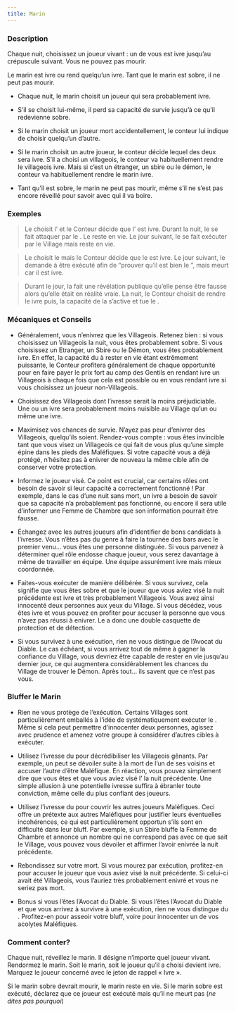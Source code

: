 ```yaml
---
title: Marin
---
```



<Role MARIN header />

### Description

Chaque nuit, choisissez un joueur vivant : un de vous est ivre jusqu’au crépuscule suivant. Vous ne pouvez pas mourir.

Le marin est ivre ou rend quelqu’un ivre. Tant que le marin est sobre, il ne peut pas mourir.

-   Chaque nuit, le marin choisit un joueur qui sera probablement ivre.

-   S’il se choisit lui-même, il perd sa capacité de survie jusqu’à ce qu’il redevienne sobre.

-   Si le marin choisit un joueur mort accidentellement, le conteur lui indique de choisir quelqu’un d’autre.

-   Si le marin choisit un autre joueur, le conteur décide lequel des deux sera ivre. S’il a choisi un villageois, le conteur va habituellement rendre le villageois ivre. Mais si c’est un étranger, un sbire ou le démon, le conteur va habituellement rendre le marin ivre.

-   Tant qu’il est sobre, le marin ne peut pas mourir, même s’il ne s’est pas encore réveillé pour savoir avec qui il va boire.

### Exemples

> Le <Role MARIN /> choisit l’<Role EXORCISTE /> et le Conteur décide que l’<Role EXORCISTE /> est ivre. Durant la nuit, le <Role MARIN /> se fait attaquer par le <Role SHABALOTH />. Le <Role MARIN /> reste en vie. Le jour suivant, le <Role MARIN /> se fait exécuter par le Village mais reste en vie.

> Le <Role MARIN /> choisit le <Role CONSPIRATEUR /> mais le Conteur décide que le <Role MARIN /> est ivre. Le jour suivant, le <Role MARIN /> demande à être exécuté afin de “prouver qu’il est bien le <Role MARIN />”, mais meurt car il est ivre.

> Durant le jour, la <Role COMMERE /> fait une révélation publique qu’elle pense être fausse alors qu’elle était en réalité vraie. La nuit, le Conteur choisit de rendre le <Role MARIN /> ivre puis, la capacité de la <Role COMMERE /> s’active et tue le <Role MARIN />.

### Mécaniques et Conseils

- Généralement, vous n’enivrez que les Villageois. Retenez bien : si vous choisissez un Villageois la nuit, vous êtes probablement sobre. Si vous choisissez un Etranger, un Sbire ou le Démon, vous êtes probablement ivre. En effet, la capacité du <Role MARIN /> à rester en vie étant extrêmement puissante, le Conteur profitera généralement de chaque opportunité pour en faire payer le prix fort au camp des Gentils en rendant ivre un Villageois à chaque fois que cela est possible ou en vous rendant ivre si vous choisissez un joueur non-Villageois.

- Choisissez des Villageois dont l’ivresse serait la moins préjudiciable. Une <Role MAMIE /> ou un <Role FOU /> ivre sera probablement moins nuisible au Village qu’un <Role EXORCISTE /> ou même une <Role COURTISANE /> ivre.

- Maximisez vos chances de survie. N’ayez pas peur d’enivrer des Villageois, quelqu’ils soient. Rendez-vous compte : vous êtes invincible tant que vous visez un Villageois ce qui fait de vous plus qu’une simple épine dans les pieds des Maléfiques. Si votre capacité vous a déjà protégé, n’hésitez pas à enivrer de nouveau la même cible afin de conserver votre protection.

- Informez le joueur visé. Ce point est crucial, car certains rôles ont besoin de savoir si leur capacité a correctement fonctionné ! Par exemple, dans le cas d’une nuit sans mort, un <Role AUBERGISTE /> ivre a besoin de savoir que sa capacité n’a probablement pas fonctionné, ou encore il sera utile d’informer une Femme de Chambre que son information pourrait être fausse.

- Échangez avec les autres joueurs afin d’identifier de bons candidats à l’ivresse. Vous n’êtes pas du genre à faire la tournée des bars avec le premier venu… vous êtes une personne distinguée. Si vous parvenez à déterminer quel rôle endosse chaque joueur, vous serez davantage à même de travailler en équipe. Une équipe assurément ivre mais mieux coordonnée.

- Faites-vous exécuter de manière délibérée. Si vous survivez, cela signifie que vous êtes sobre et que le joueur que vous aviez visé la nuit précédente est ivre et très probablement Villageois. Vous avez ainsi innocenté deux personnes aux yeux du Village. Si vous décédez, vous êtes ivre et vous pouvez en profiter pour accuser la personne que vous n’avez pas réussi à enivrer. Le <Role MARIN /> a donc une double casquette de protection et de détection.

- Si vous survivez à une exécution, rien ne vous distingue de l’Avocat du Diable. Le cas échéant, si vous arrivez tout de même à gagner la confiance du Village, vous devriez être capable de rester en vie jusqu’au dernier jour, ce qui augmentera considérablement les chances du Village de trouver le Démon. Après tout… ils savent que ce n’est pas vous.

### Bluffer le Marin

- Rien ne vous protège de l’exécution. Certains Villages sont particulièrement emballés à l’idée de systématiquement exécuter le <Role MARIN />. Même si cela peut permettre d’innocenter deux personnes, agissez avec prudence et amenez votre groupe à considérer d’autres cibles à exécuter.

- Utilisez l’ivresse du <Role MARIN /> pour décrédibiliser les Villageois gênants. Par exemple, un <Role HERBORISTE /> peut se dévoiler suite à la mort de l’un de ses voisins et accuser l’autre d’être Maléfique. En réaction, vous pouvez simplement dire que vous êtes <Role MARIN /> et que vous aviez visé l’<Role HERBORISTE /> la nuit précédente. Une simple allusion à une potentielle ivresse suffira à ébranler toute conviction, même celle du plus confiant des joueurs.

- Utilisez l’ivresse du <Role MARIN /> pour couvrir les autres joueurs Maléfiques. Ceci offre un prétexte aux autres Maléfiques pour justifier leurs éventuelles incohérences, ce qui est particulièrement opportun s’ils sont en difficulté dans leur bluff. Par exemple, si un Sbire bluffe la Femme de Chambre et annonce un nombre qui ne correspond pas avec ce que sait le Village, vous pouvez vous dévoiler <Role MARIN /> et affirmer l’avoir enivrée la nuit précédente.

- Rebondissez sur votre mort. Si vous mourez par exécution, profitez-en pour accuser le joueur que vous aviez visé la nuit précédente. Si celui-ci avait été Villageois, vous l’auriez très probablement enivré et vous ne seriez pas mort.

- Bonus si vous l’êtes l’Avocat du Diable. Si vous l’êtes l’Avocat du Diable et que vous arrivez à survivre à une exécution, rien ne vous distingue du <Role MARIN />. Profitez-en pour asseoir votre bluff, voire pour innocenter un de vos acolytes Maléfiques.

### Comment conter?

Chaque nuit, réveillez le marin. Il désigne n’importe quel joueur vivant. Rendormez le marin. Soit le marin, soit le joueur qu’il a choisi devient ivre. Marquez le joueur concerné avec le jeton de rappel « Ivre ».

Si le marin sobre devrait mourir, le marin reste en vie. Si le marin sobre est exécuté, déclarez que ce joueur est exécuté mais qu’il ne meurt pas (_ne dites pas pourquoi_)